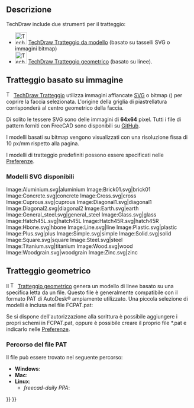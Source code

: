 <languages/>

{{Docnav/it
|[[TechDraw_Templates/it|Modelli di squadrature]]
|[[TechDraw_Geometric_dimensioning_and_tolerancing/it|Tolleranze dimensionali e geometriche]]
|[[TechDraw_Workbench|TechDraw]]
|IconL=
|IconR=
|IconC=Workbench_TechDraw.svg
}}

{{TOCright}}

<span id="Description"></span>
==Descrizione==

TechDraw include due strumenti per il tratteggio:
*[[Image:TechDraw_Hatch.svg|32px]] [[TechDraw_Hatch/it|TechDraw Tratteggio da modello]] (basato su tasselli SVG o immagini bitmap)
*[[Image:TechDraw_GeometricHatch.svg|32px]] [[TechDraw_GeometricHatch/it|TechDraw Tratteggio geometrico]] (basato su linee).

<span id="Image_based_hatch"></span>
== Tratteggio basato su immagine ==

[[Image:TechDraw_Hatch.svg|16px]] [[TechDraw_Hatch/it|TechDraw Tratteggio]] utilizza immagini affiancate [[SVG/it|SVG]] o bitmap ({{Version/it|0.21}}) per coprire la faccia selezionata. L'origine della griglia di piastrellatura corrisponderà al centro geometrico della faccia.

Di solito le tessere SVG sono delle immagini di '''64x64''' pixel. Tutti i file di pattern forniti con FreeCAD sono disponibili su [https://github.com/FreeCAD/FreeCAD/tree/master/src/Mod/TechDraw/Patterns GitHub].

I modelli basati su bitmap vengono visualizzati con una risoluzione fissa di 10 px/mm rispetto alla pagina.

I modelli di tratteggio predefiniti possono essere specificati nelle [[TechDraw_Preferences/it|Preferenze]].

<span id="Available_SVG_patterns"></span>
=== Modelli SVG disponibili ===

<gallery mode=nolines widths=96px heights=96px>
Image:Aluminium.svg|aluminium
Image:Brick01.svg|brick01
Image:Concrete.svg|concrete
Image:Cross.svg|cross
Image:Cuprous.svg|cuprous
Image:Diagonal1.svg|diagonal1
Image:Diagonal2.svg|diagonal2
Image:Earth.svg|earth
Image:General_steel.svg|general_steel<!--Keep underscore in caption as this is the name in the GUI-->
Image:Glass.svg|glass
Image:Hatch45L.svg|hatch45L
Image:Hatch45R.svg|hatch45R
Image:Hbone.svg|hbone
Image:Line.svg|line
Image:Plastic.svg|plastic
Image:Plus.svg|plus
Image:Simple.svg|simple
Image:Solid.svg|solid
Image:Square.svg|square
Image:Steel.svg|steel
Image:Titanium.svg|titanium
Image:Wood.svg|wood
Image:Woodgrain.svg|woodgrain
Image:Zinc.svg|zinc
</gallery>

<span id="Geometric_hatch"></span>
== Tratteggio geometrico ==

Il [[Image:TechDraw_GeometricHatch.svg|16px]] [[TechDraw_GeometricHatch/it|Tratteggio geometrico]] genera un modello di linee basato su una specifica letta da un file. Questo file è generalmente compatibile con il formato PAT di AutoDesk® ampiamente utilizzato. Una piccola selezione di modelli è inclusa nel file FCPAT.pat:

{{Code|code=
; standard PAT patterns

*Diamond, 45 diagonals L & R, Solid, 1.0 mm separation
45,0,0,0,1.0
-45,0,0,0,1.0
*Diamond2, 45 diagonals L & R, Solid, 2.0 mm separation
45,0,0,0,2.0
-45,0,0,0,2.0
*Diamond4, 45 diagonals L & R, Solid, 4.0 mm separation
45,0,0,0,4.0
-45,0,0,0,4.0
*Diagonal4, 45 diagonal R, Solid, 4.0 mm separation
45,0,0,0,4.0
*Diagonal5, 45 diagonal L, Solid, 4.0 mm separation
-45,0,0,0,4.0
*Square, square grid, Solid, 5.0 mm separation 
90,1,1,0,5.0
0,0,0,1,5.0
*Horizontal5, horizontal lines, Solid 5.0 separation
0,0,0,0,5.0
*Vertical5, vertical lines, Solid, 5.0 separation
90,0,0,0,5.0
}}

Se si dispone dell'autorizzazione alla scrittura è possibile aggiungere i propri schemi in FCPAT.pat, oppure è possibile creare il proprio file *.pat e indicarlo nelle [[TechDraw_Preferences/it|Preferenze]].

<span id="PAT_File_Path"></span>
===Percorso del file PAT===

Il file {{incode|FCPAT.pat}} può essere trovato nel seguente percorso:

* '''Windows''': {{incode|C:\Program Files\FreeCAD\data\Mod\TechDraw\PAT\}}
* '''Mac''': {{incode|/Applications/FreeCAD.app/Contents/Mod/TechDraw/PAT/}}
* '''Linux''': {{incode|/usr/share/freecad/Mod/TechDraw/PAT/}}
** ''freecad-daily PPA'': {{incode|/usr/share/freecad-daily/Mod/TechDraw/PAT/}}


{{Docnav/it
|[[TechDraw_Templates/it|Modelli di squadrature]]
|[[TechDraw_Geometric_dimensioning_and_tolerancing/it|Tolleranze dimensionali e geometriche]]
|[[TechDraw_Workbench|TechDraw]]
|IconL=
|IconR=
|IconC=Workbench_TechDraw.svg
}}

{{TechDraw_Tools_navi{{#translation:}}}}
{{Userdocnavi{{#translation:}}}}